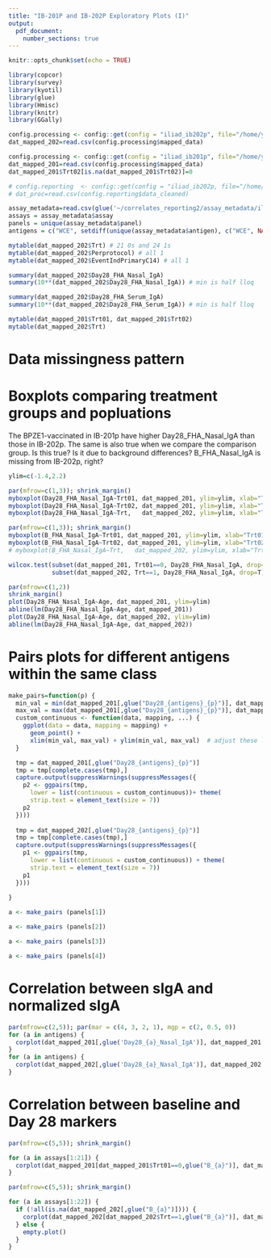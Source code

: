 ```yaml
---
title: "IB-201P and IB-202P Exploratory Plots (I)"
output: 
  pdf_document:
    number_sections: true
---
```


```r
knitr::opts_chunk$set(echo = TRUE)

library(copcor)
library(survey)
library(kyotil)
library(glue)
library(Hmisc)
library(knitr)
library(GGally)
```

```r
config.processing <- config::get(config = "iliad_ib202p", file="/home/yfong/correlates_processing/config.yml") 
dat_mapped_202=read.csv(config.processing$mapped_data)

config.processing <- config::get(config = "iliad_ib201p", file="/home/yfong/correlates_processing/config.yml") 
dat_mapped_201=read.csv(config.processing$mapped_data)
dat_mapped_201$Trt02[is.na(dat_mapped_201$Trt02)]=0

# config.reporting  <- config::get(config = "iliad_ib202p, file="/home/yfong/correlates_reporting2/config.yml") 
# dat_proc=read.csv(config.reporting$data_cleaned)

assay_metadata=read.csv(glue('~/correlates_reporting2/assay_metadata/iliad_ib202p_assay_metadata.csv'))
assays = assay_metadata$assay
panels = unique(assay_metadata$panel)
antigens = c("WCE", setdiff(unique(assay_metadata$antigen), c("WCE", NA)))

mytable(dat_mapped_202$Trt) # 21 0s and 24 1s
mytable(dat_mapped_202$Perprotocol) # all 1
mytable(dat_mapped_202$EventIndPrimaryC14) # all 1

summary(dat_mapped_202$Day28_FHA_Nasal_IgA)
summary(10**(dat_mapped_202$Day28_FHA_Nasal_IgA)) # min is half lloq

summary(dat_mapped_202$Day28_FHA_Serum_IgA)
summary(10**(dat_mapped_202$Day28_FHA_Serum_IgA)) # min is half lloq
```

```r
mytable(dat_mapped_201$Trt01, dat_mapped_201$Trt02)
mytable(dat_mapped_202$Trt)
```

# Data missingness pattern



# Boxplots comparing treatment groups and popluations

The BPZE1-vaccinated in IB-201p have higher Day28_FHA_Nasal_IgA than those in IB-202p. The same is also true when we compare the comparison group. Is this true? Is it due to background differences? B_FHA_Nasal_IgA is missing from IB-202p, right?

```r
ylim=c(-1.4,2.2)

par(mfrow=c(1,3)); shrink_margin()
myboxplot(Day28_FHA_Nasal_IgA~Trt01, dat_mapped_201, ylim=ylim, xlab="Trt01", main="IB-201p")
myboxplot(Day28_FHA_Nasal_IgA~Trt02, dat_mapped_201, ylim=ylim, xlab="Trt02", main="IB-201p")
myboxplot(Day28_FHA_Nasal_IgA~Trt,   dat_mapped_202, ylim=ylim, xlab="Trt", main="IB-202p")

par(mfrow=c(1,3)); shrink_margin()
myboxplot(B_FHA_Nasal_IgA~Trt01, dat_mapped_201, ylim=ylim, xlab="Trt01", main="IB-201p")
myboxplot(B_FHA_Nasal_IgA~Trt02, dat_mapped_201, ylim=ylim, xlab="Trt02", main="IB-201p")
# myboxplot(B_FHA_Nasal_IgA~Trt,   dat_mapped_202, ylim=ylim, xlab="Trt", main="IB-202p")

wilcox.test(subset(dat_mapped_201, Trt01==0, Day28_FHA_Nasal_IgA, drop=T), 
            subset(dat_mapped_202, Trt==1, Day28_FHA_Nasal_IgA, drop=T))


```

```r

par(mfrow=c(1,2))
shrink_margin()
plot(Day28_FHA_Nasal_IgA~Age, dat_mapped_201, ylim=ylim)
abline(lm(Day28_FHA_Nasal_IgA~Age, dat_mapped_201))
plot(Day28_FHA_Nasal_IgA~Age, dat_mapped_202, ylim=ylim)
abline(lm(Day28_FHA_Nasal_IgA~Age, dat_mapped_202))

```

\clearpage

# Pairs plots for different antigens within the same class

```r
make_pairs=function(p) {
  min_val = min(dat_mapped_201[,glue("Day28_{antigens}_{p}")], dat_mapped_202[,glue("Day28_{antigens}_{p}")], na.rm=T)
  max_val = max(dat_mapped_201[,glue("Day28_{antigens}_{p}")], dat_mapped_202[,glue("Day28_{antigens}_{p}")], na.rm=T)
  custom_continuous <- function(data, mapping, ...) {
    ggplot(data = data, mapping = mapping) +
      geom_point() +
      xlim(min_val, max_val) + ylim(min_val, max_val)  # adjust these limits as needed
  }

  tmp = dat_mapped_201[,glue("Day28_{antigens}_{p}")]
  tmp = tmp[complete.cases(tmp),]
  capture.output(suppressWarnings(suppressMessages({  
    p2 <- ggpairs(tmp,
      lower = list(continuous = custom_continuous))+ theme(
      strip.text = element_text(size = 7))
    p2
  })))
  
  tmp = dat_mapped_202[,glue("Day28_{antigens}_{p}")]
  tmp = tmp[complete.cases(tmp),]
  capture.output(suppressWarnings(suppressMessages({  
    p1 <- ggpairs(tmp,
      lower = list(continuous = custom_continuous)) + theme(
      strip.text = element_text(size = 7))
    p1
  })))
  
}
```

\newpage
```r
a <- make_pairs (panels[1])
```

\newpage
```r
a <- make_pairs (panels[2])
```

\newpage
```r
a <- make_pairs (panels[3])
```

\newpage
```r
a <- make_pairs (panels[4])
```

\newpage

# Correlation between sIgA and normalized sIgA

```r
par(mfrow=c(2,5)); par(mar = c(4, 3, 2, 1), mgp = c(2, 0.5, 0))
for (a in antigens) {
  corplot(dat_mapped_201[,glue('Day28_{a}_Nasal_IgA')], dat_mapped_201[,glue('Day28_{a}_Norm_Nasal_IgA')], method="p", add.diagonal.line=F, main=a, xlab="Nasal IgA", ylab="Norm Nasal IgA", cex.main=1.2)
}
for (a in antigens) {
  corplot(dat_mapped_202[,glue('Day28_{a}_Nasal_IgA')], dat_mapped_202[,glue('Day28_{a}_Norm_Nasal_IgA')], method="p", add.diagonal.line=F, main=a, xlab="Nasal IgA", ylab="Norm Nasal IgA", cex.main=1.4)
}
```

\newpage

# Correlation between baseline and Day 28 markers

```r
par(mfrow=c(5,5)); shrink_margin()

for (a in assays[1:21]) {
  corplot(dat_mapped_201[dat_mapped_201$Trt01==0,glue("B_{a}")], dat_mapped_201[dat_mapped_201$Trt01==0,glue("Day28_{a}")], main=a, xlab="Baseline", ylab="Day 28", method="p", cex.main=1)  
}

```


```r
par(mfrow=c(5,5)); shrink_margin()

for (a in assays[1:22]) {
  if (!all(is.na(dat_mapped_202[,glue("B_{a}")]))) {
    corplot(dat_mapped_202[dat_mapped_202$Trt==1,glue("B_{a}")], dat_mapped_202[dat_mapped_202$Trt==1,glue("Day28_{a}")], main=a, xlab="Baseline", ylab="Day 28", method="p", cex.main=1.1)  
  } else {
    empty.plot()
  }
}
```
